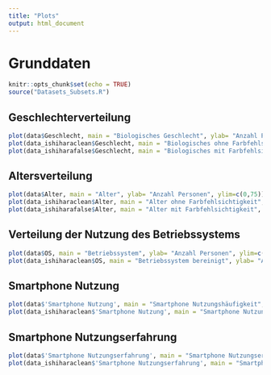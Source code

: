 ```yaml
---
title: "Plots"
output: html_document
---
```

# Grunddaten
```r
knitr::opts_chunk$set(echo = TRUE)
source("Datasets_Subsets.R")
```

## Geschlechterverteilung
```r
plot(data$Geschlecht, main = "Biologisches Geschlecht", ylab= "Anzahl Personen", ylim=c(0,100))
plot(data_ishiharaclean$Geschlecht, main = "Biologisches ohne Farbfehlsichtigkeit", ylab= "Anzahl Personen", ylim=c(0,100))
plot(data_ishiharafalse$Geschlecht, main = "Biologisches mit Farbfehlsichtigkeit", ylab= "Anzahl Personen", ylim=c(0,100))
```


## Altersverteilung 

```r
plot(data$Alter, main = "Alter", ylab= "Anzahl Personen", ylim=c(0,75))
plot(data_ishiharaclean$Alter, main = "Alter ohne Farbfehlsichtigkeit", ylab= "Anzahl Personen", ylim=c(0,60))
plot(data_ishiharafalse$Alter, main = "Alter mit Farbfehlsichtigkeit", ylab= "Anzahl Personen", ylim=c(0,20))
```

## Verteilung der Nutzung des Betriebssystems
```r
plot(data$OS, main = "Betriebssystem", ylab= "Anzahl Personen", ylim=c(0,80))
plot(data_ishiharaclean$OS, main = "Betriebssystem bereinigt", ylab= "Anzahl Personen", ylim=c(0,80))
```

## Smartphone Nutzung
```r
plot(data$'Smartphone Nutzung', main = "Smartphone Nutzungshäufigkeit", ylab= "Anzahl Personen", ylim=c(0,110))
plot(data_ishiharaclean$'Smartphone Nutzung', main = "Smartphone Nutzungshäufigkeit bereinigt", ylab= "Anzahl Personen", ylim=c(0,110))
```

## Smartphone Nutzungserfahrung
```r
plot(data$'Smartphone Nutzungserfahrung', main = "Smartphone Nutzungserfahrung", ylab= "Anzahl Personen", ylim=c(0,50))
plot(data_ishiharaclean$'Smartphone Nutzungserfahrung', main = "Smartphone Nutzungserfahrung bereinigt", ylab= "Anzahl Personen", ylim=c(0,50))
```


